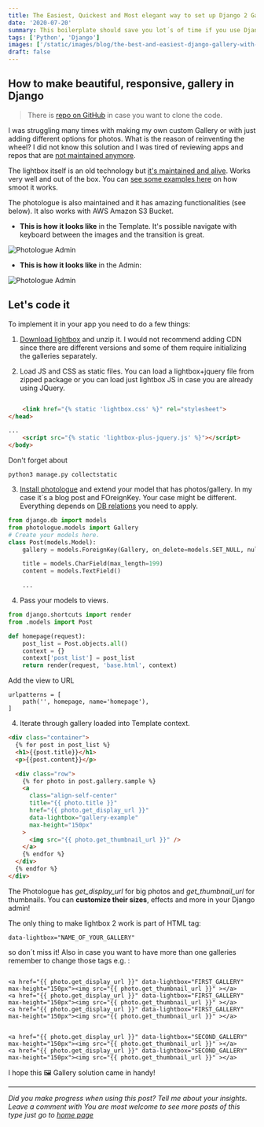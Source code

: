```yaml
---
title: The Easiest, Quickest and Most elegant way to set up Django 2 Gallery
date: '2020-07-20'
summary: This boilerplate should save you lot´s of time if you use Django Templates (or even if you use REST)
tags: ['Python', 'Django']
images: ['/static/images/blog/the-best-and-easiest-django-gallery-with-elegant-css/boilerplate-gallery-django.png']
draft: false
---
```


## How to make beautiful, responsive, gallery in Django

> There is [repo on GitHub][3] in case you want to clone the code.

I was struggling many times with making my own custom Gallery or with just adding different options for photos. What is the reason of reinventing the wheel? I did not know this solution and I was tired of reviewing apps and repos that are [not maintained anymore][4].

The lightbox itself is an old technology but [it's maintained and alive][6]. Works very well and out of the box. You can [see some examples here][5] on how smoot it works.

The photologue is also maintained and it has amazing functionalities (see below). It also works with AWS Amazon S3 Bucket.

- **This is how it looks like** in the Template. It's possible navigate with keyboard between the images and the transition is great.

![Photologue Admin](/static/images/blog/the-best-and-easiest-django-gallery-with-elegant-css/django-photologue-lightbox.png)

- **This is how it looks like** in the Admin:

![Photologue Admin](/static/images/blog/the-best-and-easiest-django-gallery-with-elegant-css/django-photologue-admin.png)

## Let's code it

To implement it in your app you need to do a few things:

1. [Download lightbox][6] and unzip it. I would not recommend adding CDN since there are different versions and some of them require initializing the galleries separately.

2. Load JS and CSS as static files. You can load a lightbox+jquery file from zipped package or you can load just lightbox JS in case you are already using JQuery.

```html

	<link href="{% static 'lightbox.css' %}" rel="stylesheet">
</head>

...
    <script src="{% static 'lightbox-plus-jquery.js' %}"></script>
</body>
```

Don't forget about

```
python3 manage.py collectstatic
```

3. [Install photologue][7] and extend your model that has photos/gallery. In my case it´s a blog post and FOreignKey. Your case might be different. Everything depends on [DB relations][8] you need to apply.

```python
from django.db import models
from photologue.models import Gallery
# Create your models here.
class Post(models.Model):
    gallery = models.ForeignKey(Gallery, on_delete=models.SET_NULL, null=True)

    title = models.CharField(max_length=199)
    content = models.TextField()

    ...
```

4. Pass your models to views.

```python
from django.shortcuts import render
from .models import Post

def homepage(request):
    post_list = Post.objects.all()
    context = {}
    context['post_list'] = post_list
    return render(request, 'base.html', context)
```

Add the view to URL

```
urlpatterns = [
    path('', homepage, name='homepage'),
]
```

4. Iterate through gallery loaded into Template context.

```html
<div class="container">
  {% for post in post_list %}
  <h1>{{post.title}}</h1>
  <p>{{post.content}}</p>

  <div class="row">
    {% for photo in post.gallery.sample %}
    <a
      class="align-self-center"
      title="{{ photo.title }}"
      href="{{ photo.get_display_url }}"
      data-lightbox="gallery-example"
      max-height="150px"
    >
      <img src="{{ photo.get_thumbnail_url }}" />
    </a>
    {% endfor %}
  </div>
  {% endfor %}
</div>
```

The Photologue has _get_display_url_ for big photos and _get_thumbnail_url_ for thumbnails. You can **customize their sizes**, effects and more in your Django admin!

The only thing to make lightbox 2 work is part of HTML tag:

```
data-lightbox="NAME_OF_YOUR_GALLERY"
```

so don´t miss it! Also in case you want to have more than one galleries remember to change those tags e.g. :

```

<a href="{{ photo.get_display_url }}" data-lightbox="FIRST_GALLERY" max-height="150px"><img src="{{ photo.get_thumbnail_url }}" ></a>
<a href="{{ photo.get_display_url }}" data-lightbox="FIRST_GALLERY" max-height="150px"><img src="{{ photo.get_thumbnail_url }}" ></a>
<a href="{{ photo.get_display_url }}" data-lightbox="FIRST_GALLERY" max-height="150px"><img src="{{ photo.get_thumbnail_url }}" ></a>


<a href="{{ photo.get_display_url }}" data-lightbox="SECOND_GALLERY" max-height="150px"><img src="{{ photo.get_thumbnail_url }}" ></a>
<a href="{{ photo.get_display_url }}" data-lightbox="SECOND_GALLERY" max-height="150px"><img src="{{ photo.get_thumbnail_url }}" ></a>
```

I hope this 🖼️ Gallery solution came in handy!

---

_Did you make progress when using this post? Tell me about your insights. Leave a comment with You are most welcome to see more posts of this type just go to [home page][100]_

[100]: https://hvitis.dev



[0]: https://django-photologue.readthedocs.io/en/stable/index.html
[1]: https://lokeshdhakar.com/projects/lightbox2/
[2]: https://github.com/lokesh/lightbox2/releases
[3]: https://github.com/hvitis/django-lightbox-photologue
[4]: https://djangopackages.org/grids/g/gallery/
[5]: https://lokeshdhakar.com/projects/lightbox2/
[6]: https://github.com/lokesh/lightbox2/releases
[7]: https://django-photologue.readthedocs.io/en/stable/pages/installation.html
[8]: https://www.geeksforgeeks.org/python-relational-fields-in-django-models/

